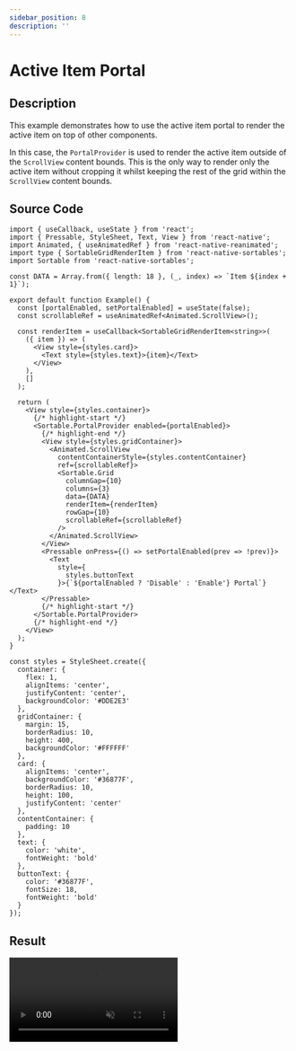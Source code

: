 ```yaml
---
sidebar_position: 8
description: ''
---
```


# Active Item Portal

## Description

This example demonstrates how to use the active item portal to render the active item on top of other components.

In this case, the `PortalProvider` is used to render the active item outside of the `ScrollView` content bounds. This is the only way to render only the active item without cropping it whilst keeping the rest of the grid within the `ScrollView` content bounds.

## Source Code

```tsx
import { useCallback, useState } from 'react';
import { Pressable, StyleSheet, Text, View } from 'react-native';
import Animated, { useAnimatedRef } from 'react-native-reanimated';
import type { SortableGridRenderItem } from 'react-native-sortables';
import Sortable from 'react-native-sortables';

const DATA = Array.from({ length: 18 }, (_, index) => `Item ${index + 1}`);

export default function Example() {
  const [portalEnabled, setPortalEnabled] = useState(false);
  const scrollableRef = useAnimatedRef<Animated.ScrollView>();

  const renderItem = useCallback<SortableGridRenderItem<string>>(
    ({ item }) => (
      <View style={styles.card}>
        <Text style={styles.text}>{item}</Text>
      </View>
    ),
    []
  );

  return (
    <View style={styles.container}>
      {/* highlight-start */}
      <Sortable.PortalProvider enabled={portalEnabled}>
        {/* highlight-end */}
        <View style={styles.gridContainer}>
          <Animated.ScrollView
            contentContainerStyle={styles.contentContainer}
            ref={scrollableRef}>
            <Sortable.Grid
              columnGap={10}
              columns={3}
              data={DATA}
              renderItem={renderItem}
              rowGap={10}
              scrollableRef={scrollableRef}
            />
          </Animated.ScrollView>
        </View>
        <Pressable onPress={() => setPortalEnabled(prev => !prev)}>
          <Text
            style={
              styles.buttonText
            }>{`${portalEnabled ? 'Disable' : 'Enable'} Portal`}</Text>
        </Pressable>
        {/* highlight-start */}
      </Sortable.PortalProvider>
      {/* highlight-end */}
    </View>
  );
}

const styles = StyleSheet.create({
  container: {
    flex: 1,
    alignItems: 'center',
    justifyContent: 'center',
    backgroundColor: '#DDE2E3'
  },
  gridContainer: {
    margin: 15,
    borderRadius: 10,
    height: 400,
    backgroundColor: '#FFFFFF'
  },
  card: {
    alignItems: 'center',
    backgroundColor: '#36877F',
    borderRadius: 10,
    height: 100,
    justifyContent: 'center'
  },
  contentContainer: {
    padding: 10
  },
  text: {
    color: 'white',
    fontWeight: 'bold'
  },
  buttonText: {
    color: '#36877F',
    fontSize: 18,
    fontWeight: 'bold'
  }
});
```

## Result


<video autoPlay loop muted width='300px' src={video} />
